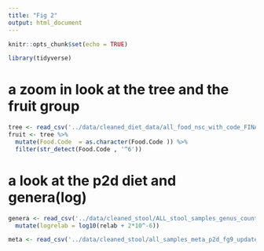 ```yaml
---
title: "Fig 2"
output: html_document
---
```


```r
knitr::opts_chunk$set(echo = TRUE)
```

```r
library(tidyverse)
```

# a zoom in look at the tree and the fruit group

```r
tree <- read_csv('../data/cleaned_diet_data/all_food_nsc_with_code_FINAL.csv')
fruit <- tree %>% 
  mutate(Food.Code  = as.character(Food.Code )) %>% 
  filter(str_detect(Food.Code , '^6'))

```

# a look at the p2d diet and genera(log)

```r
genera <- read_csv('../data/cleaned_stool/ALL_stool_samples_genus_counts.csv') %>% 
  mutate(logrelab = log10(relab + 2*10^-6)) 

meta <- read_csv('../data/cleaned_stool/all_samples_meta_p2d_fg9_updated.csv')
```

